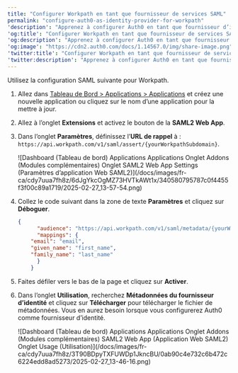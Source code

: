 ```yaml
---
title: "Configurer Workpath en tant que fournisseur de services SAML"
permalink: "configure-auth0-as-identity-provider-for-workpath"
'description': "Apprenez à configurer Auth0 en tant que fournisseur d’identité à l’aide de l’extension SAML2 Web App pour Workpath."
'og:title': "Configurer Workpath en tant que fournisseur de services SAML"
'og:description': "Apprenez à configurer Auth0 en tant que fournisseur d’identité à l’aide de l’extension SAML2 Web App pour Workpath."
'og:image': "https://cdn2.auth0.com/docs/1.14567.0/img/share-image.png"
'twitter:title': "Configurer Workpath en tant que fournisseur de services SAML"
'twitter:description': "Apprenez à configurer Auth0 en tant que fournisseur d’identité à l’aide de l’extension SAML2 Web App pour Workpath."
---
```


Utilisez la configuration <Tooltip href="/docs/docs/fr-ca/glossary?term=security-assertion-markup-language" tip="Security Assertion Markup Language (SAML)
Protocole normalisé permettant à deux parties d’échanger des informations d’authentification sans mot de passe." cta="Voir le glossaire">SAML</Tooltip> suivante pour Workpath.

1. Allez dans [Tableau de Bord > Applications > Applications](https://manage.auth0.com/#/applications) et créez une nouvelle application ou cliquez sur le nom d’une application pour la mettre à jour.
2. Allez à l’onglet **Extensions** et activez le bouton de la **SAML2 Web App**.
3. Dans l’onglet **Paramètres**, définissez l’**URL de rappel** à : `https://api.workpath.com/v1/saml/assert/{yourWorkpathSubdomain}`.

   <Frame>![Dashboard (Tableau de bord) Applications Applications Onglet Addons (Modules complémentaires) Onglet SAML2 Web App Settings (Paramètres d’application Web SAML2)](/docs/images/fr-ca/cdy7uua7fh8z/6dJgYkcOgMZ73HVTkAWt1x/340580795787c0f4455f3f00c89a1719/2025-02-27_13-57-54.png)</Frame>

4. Collez le code suivant dans la zone de texte **Paramètres** et cliquez sur **Déboguer**.

   ```json lines
   {
         "audience": "https://api.workpath.com/v1/saml/metadata/{yourWorkpathSubdomain}",
         "mappings": {
       "email": "email",
       "given_name": "first_name",
       "family_name": "last_name"
         }
       }
   ```

   

   
5. Faites défiler vers le bas de la page et cliquez sur **Activer**.
6. Dans l’onglet **Utilisation**, recherchez **Métadonnées du fournisseur d’identité** et cliquez sur **Télécharger** pour télécharger le fichier de métadonnées. Vous en aurez besoin lorsque vous configurerez Auth0 comme fournisseur d’identité.

   <Frame>![Dashboard (Tableau de bord) Applications Applications Onglet Addons (Modules complémentaires) SAML2 Web App (Application Web SAML2) Onglet Usage (Utilisation)](/docs/images/fr-ca/cdy7uua7fh8z/3T90BDpyTXFUWDp1JkncBU/0ab90c4e732c6b472c6224edd8ad5273/2025-02-27_13-46-16.png)</Frame>

